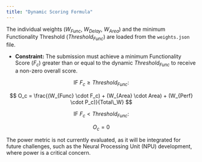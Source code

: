 ```yaml
---
title: "Dynamic Scoring Formula"
---
```


The individual weights ($W_{Func}$, $W_{Delay}$, $W_{Area}$) and the minimum Functionality Threshold ($Threshold_{Func}$) are loaded from the `weights.json` file.

- **Constraint:** The submission must achieve a minimum Functionality Score ($F_c$) greater than or equal to the dynamic $Threshold_{Func}$ to receive a non-zero overall score.

$$
\text{IF } F_c \ge Threshold_{Func} :
$$

$$
O_c = \frac{(W_{Func} \cdot F_c) + (W_{Area} \cdot Area) + (W_{Perf} \cdot P_c)}{Total\_W}
$$

$$
\text{IF } F_c < Threshold_{Func} :
$$

$$
O_c = 0
$$

<Note>
  The power metric is not currently evaluated, as it will be integrated for future challenges, such as the Neural Processing Unit (NPU) development, where power is a critical concern.
</Note>
